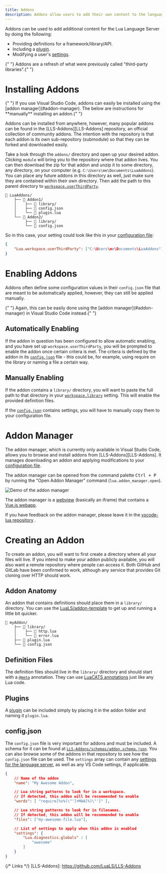 ```yaml
---
title: Addons
description: Addons allow users to add their own content to the language server.
---
```



Addons can be used to add additional content for the Lua Language Server by doing the following:

- Providing definitions for a framework/library/API.
- Including a [plugin](/wiki/plugins).
- Modifying a user's [settings](/wiki/settings).

<Remark type="note">
  {" "}
  Addons are a refresh of what were previously called "third-party libraries".{" "}
</Remark>

# Installing Addons

<Remark type="note">
  {" "}
  If you use Visual Studio Code, addons can easily be installed using the [addon
  manager](#addon-manager). The below are instructions for **manually** installing
  an addon.{" "}
</Remark>

Addons can be installed from anywhere, however, many popular addons can be found in the [LLS-Addons][LLS-Addons] repository, an official collection of community addons. The intention with the repository is that each addon is its own sub-repository (submodule) so that they can be forked and downloaded easily.

Take a look through the `addons/` directory and open up your desired addon. Clicking `module` will bring you to the repository where that addon lives. You can then download the zip for that addon and unzip it to some directory, any directory, on your computer (e.g. `C:\Users\me\Documents\LuaAddons`). You can place any future addons in this directory as well, just make sure they are contained within their own directory. Then add the path to this parent directory to [`workspace.userThirdParty`](/wiki/settings#workspace-userThirdParty).

```plaintext
📂 LuaAddons/
    ├── 📂 Addon1/
    │    ├── 📁 library/
    │    ├── 📜 config.json
    │    └── 📜 plugin.lua
    └── 📂 Addon2/
         ├── 📁 library/
         └── 📜 config.json
```

So in this case, your setting could look like this in your [configuration file](/wiki/configuration#configuration-file):

```JSON
{
    "Lua.workspace.userThirdParty": ["C:\Users\me\Documents\LuaAddons"]
}
```

# Enabling Addons

Addons often define some configuration values in their `config.json` file that are meant to be automatically applied, however, they can still be applied manually.

<Remark type="note">
  {" "}
  Again, this can be easily done using the [addon manager](#addon-manager) in Visual
  Studio Code instead.{" "}
</Remark>

## Automatically Enabling

If the addon in question has been configured to allow automatic enabling, and you have set up `workspace.userThirdParty`, you will be prompted to enable the addon once certain critera is met. The critera is defined by the addon in its [`config.json`](#configjson) file - this could be, for example, using require on the library or naming a file a certain way.

## Manually Enabling

If the addon contains a `library/` directory, you will want to paste the full path to that directory in your [`workspace.library`](/wiki/settings#workspace-userThirdParty) setting. This will enable the provided definition files.

If the [`config.json`](#configjson) contains settings, you will have to manually copy them to your configuration file.

# Addon Manager

The addon manager, which is currently only available in Visual Studio Code, allows you to browse and install addons from [LLS-Addons][LLS-Addons]. It manages downloading an addon and applying modifications to your [configuration file](/wiki/configuration#configuration-file).

The addon manager can be opened from the command palette <kbd>Ctrl + P</kbd> by running the "Open Addon Manager" command (`lua.addon_manager.open`).

![Demo of the addon manager](/images/wiki/addon-manager.gif)

The addon manager is a [webview](https://code.visualstudio.com/api/extension-guides/webview) (basically an iframe) that contains a [Vue.js webapp](https://github.com/LuaLS/vscode-lua-webvue).

If you have feedback on the addon manager, please leave it in the [vscode-lua repository](https://github.com/LuaLS/vscode-lua) <Icon name="heart" group="solid" color="red"/>.

# Creating an Addon

To create an addon, you will want to first create a directory where all your files will live. If you intend to make your addon publicly available, you will also want a remote repository where people can access it. Both GitHub and GitLab have been confirmed to work, although any service that provides Git cloning over HTTP should work.

## Addon Anatomy

An addon that contains definitions should place them in a `library/` directory. You can use the [LuaLS/addon-template](https://github.com/LuaLS/addon-template) to get up and running a little bit quicker.

```plaintext
📂 myAddon/
    ├── 📁 library/
    │    ├── 📜 http.lua
    │    └── 📜 error.lua
    ├── 📜 plugin.lua
    └── 📜 config.json
```

## Definition Files

The definition files should live in the `library/` directory and should start with a [`@meta`](/wiki/annotations#meta) annotation. They can use [LuaCATS annotations](/wiki/annotations) just like any Lua code.

## Plugins

A [plugin](/wiki/plugins) can be included simply by placing it in the addon folder and naming it `plugin.lua`.

## config.json

The `config.json` file is very important for addons and must be included. A schema for it can be found at [`LLS-Addons/schemas/addon.schema.json`](https://github.com/LuaLS/LLS-Addons/blob/main/schemas/addon_config.schema.json). You can also browse some of the addons in that repository to see how the `config.json` file can be used. The `settings` array can contain any [settings for the language server](/wiki/settings), as well as any VS Code settings, if applicable.

```JSON
{
    // Name of the addon
    "name": "My Awesome Addon",

    // Lua string patterns to look for in a workspace.
    // If detected, this addon will be recommended to enable
    "words": [ "require[%s%(\"']+MAA[%)\"']" ],

    // Lua string patterns to look for in filenames.
    // If detected, this addon will be recommended to enable
    "files": ["my-awesome-file.lua"],

    // List of settings to apply when this addon is enabled
    "settings": {
        "Lua.diagnostics.globals" : [
            "awesome"
        ]
    }
}
```

{/* Links */}
[LLS-Addons]: https://github.com/LuaLS/LLS-Addons
